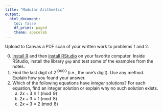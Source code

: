 ```yaml
---
title: "Modular Arithmetic"
output:
  html_document:
    toc: false
    df_print: paged
    theme: spacelab
---
```


Upload to Canvas a PDF scan of your written work to problems 1 and 2.

0. [Install R](https://cloud.r-project.org/) and then [install RStudio](https://rstudio.com/products/rstudio/download/) on your favorite computer. Inside RStudio, install the library `gmp` and test some of the examples from the notes.
1. Find the last digit of $2^{10000}$ (i.e., the one's digit). Use any method. Explain how you found your answer.
2.  Which of the following equations have *integer* solutions? For each equation, find an integer solution or explain why no such solution exists.
    a. $2x + 3 \equiv 1 \pmod 9$
    b. $2x + 3 \equiv 1 \pmod 8$
    c. $2x + 3 \equiv 2 \pmod 8$
